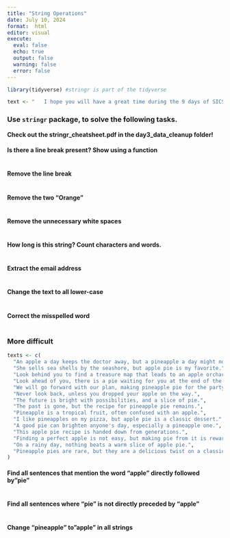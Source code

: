 ```yaml
---
title: "String Operations"
date: July 10, 2024
format:  html
editor: visual
execute: 
  eval: false
  echo: true
  output: false
  warning: false
  error: false
---
```


```r
library(tidyverse) #stringr is part of the tidyverse
```

```r
text <- "   I hope you will have a great time during the 9 days of SICSS-Berlin.  Orange  \nIf you have any suggestions for impovemend, feel free to tell us in person or via sicss.2023@wzb.eu.    Orange "
```

### Use `stringr` package, to solve the following tasks.

**Check out the stringr_cheatsheet.pdf in the day3_data_cleanup folder!**

#### Is there a line break present? Show using a function

```r

```

#### Remove the line break

```r

```

#### Remove the two "Orange"

```r

```

#### Remove the unnecessary white spaces

```r

```

#### How long is this string? Count characters and words.

```r

```

#### Extract the email address

```r

```

#### Change the text to all lower-case

```r

```

#### Correct the misspelled word

```r

```

### More difficult

```r
texts <- c(
  "An apple a day keeps the doctor away, but a pineapple a day might not.",
  "She sells sea shells by the seashore, but apple pie is my favorite.",
  "Look behind you to find a treasure map that leads to an apple orchard.",
  "Look ahead of you, there is a pie waiting for you at the end of the road.",
  "We will go forward with our plan, making pineapple pie for the party.",
  "Never look back, unless you dropped your apple on the way.",
  "The future is bright with possibilities, and a slice of pie.",
  "The past is gone, but the recipe for pineapple pie remains.",
  "Pineapple is a tropical fruit, often confused with an apple.",
  "I like pineapples on my pizza, but apple pie is a classic dessert.",
  "A good pie can brighten anyone's day, especially a pineapple one.",
  "This apple pie recipe is handed down from generations.",
  "Finding a perfect apple is not easy, but making pie from it is rewarding.",
  "On a rainy day, nothing beats a warm slice of apple pie.",
  "Pineapple pies are rare, but they are a delicious twist on a classic dessert."
)
```

#### Find all sentences that mention the word "apple" directly followed by"pie"

```r

```

#### Find all sentences where "pie" is not directly preceded by "apple"

```r

```

#### Change "pineapple" to"apple" in all strings

```r

```
